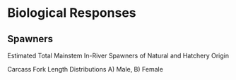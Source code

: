 # Biological Responses

## Spawners

Estimated Total Mainstem In-River Spawners of Natural and Hatchery Origin


Carcass Fork Length Distributions
A) Male, B) Female 


## 
